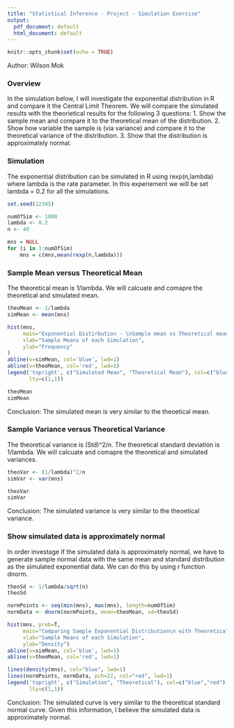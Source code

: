 ```yaml
---
title: "Statistical Inference - Project - Simulation Exercise"
output:
  pdf_document: default
  html_document: default
---
```


```r
knitr::opts_chunk$set(echo = TRUE)
```
Author: Wilson Mok 

### Overview
In the simulation below, I will investigate the exponential distribution in R and compare it the Central Limit Theorem.  We will compare the simulated results with the theorietical results for the following 3 questions:
1. Show the sample mean and compare it to the theoretical mean of the distribution.
2. Show how variable the sample is (via variance) and compare it to the theoretical variance of the distribution.
3. Show that the distribution is approximately normal.

### Simulation
The exponential distribution can be simulated in R using rexp(n,lambda) where lambda is the rate parameter. In this experiement we will be set lambda = 0.2 for all the simulations.

```r
set.seed(12345)

numOfSim <- 1000
lambda <- 0.2
n <- 40

mns = NULL
for (i in 1:numOfSim)
    mns = c(mns,mean(rexp(n,lambda)))
```

### Sample Mean versus Theoretical Mean
The theoretical mean is 1/lambda.  We will calcuate and comapre the theoretical and simulated mean.
```r
theoMean <- 1/lambda
simMean <- mean(mns)

hist(mns, 
     main="Exponential Distirbution - \nSample mean vs Theoretical mean",
     xlab="Sample Means of each Simulation",
     ylab="Frequency"
)
abline(v=simMean, col='blue', lwd=1)
abline(v=theoMean, col='red', lwd=1)
legend('topright', c("Simulated Mean", "Theoretical Mean"), col=c("blue","red"),
       lty=c(1,1))

theoMean
simMean
```

Conclusion: The simulated mean is very similar to the theoetical mean.

### Sample Variance versus Theoretical Variance
The theoretical variance is (Std)^2/n.  The theoretical standard deviation is 1/lambda. We will calcuate and comapre the theoretical and simulated variances.
```r
theoVar <- (1/lambda)^2/n
simVar <- var(mns)

theoVar
simVar
```

Conclusion: The simulated variance is very similar to the theoetical variance.

### Show simulated data is approximately normal
In order investage if the simulated data is approximately normal, we have to generate sample normal data with the same mean and standard distribution as the simulated exponential data.  We can do this by using r function dnorm.  
```r
theoSd <- 1/lambda/sqrt(n)
theoSd

normPoints <- seq(min(mns), max(mns), length=numOfSim)
normData <- dnorm(normPoints, mean=theoMean, sd=theoSd)

hist(mns, prob=T, 
     main="Comparing Sample Exponential Distribution\n with Theoretical Normal Distribution",
     xlab="Sample Means of each Simulation",
     ylab="Density")
abline(v=simMean, col='blue', lwd=1)
abline(v=theoMean, col='red', lwd=1)

lines(density(mns), col="blue", lwd=1)
lines(normPoints, normData, pch=22, col="red", lwd=1)
legend('topright', c("Simulation", "Theoretical"), col=c("blue","red"),
       lty=c(1,1))
```

Conclusion: The simulated curve is very similar to the theoretical standard normal curve.  Given this information, I believe the simulated data is approximately normal.
